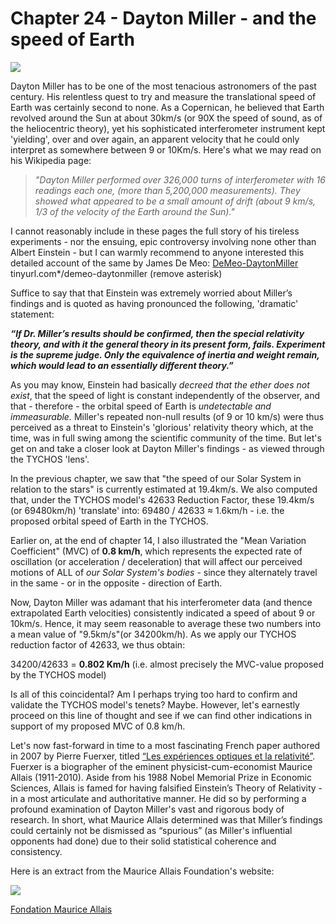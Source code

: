 Chapter 24 - Dayton Miller - and the speed of Earth
===========================================

![](https://upload.wikimedia.org/wikipedia/commons/thumb/1/15/Dayton_Miller_1921_crop.jpg/220px-Dayton_Miller_1921_crop.jpg)

Dayton Miller has to be one of the most tenacious astronomers of the past century. His relentless quest to try and measure the translational speed of Earth was certainly second to none. As a Copernican, he believed that Earth revolved around the Sun at about 30km/s (or 90X the speed of sound, as of the heliocentric theory), yet his sophisticated interferometer instrument kept 'yielding', over and over again, an apparent velocity that he could only interpret as somewhere between 9 or 10Km/s. Here's what we may read on his Wikipedia page:

> _"Dayton Miller performed over 326,000 turns of interferometer with 16 readings each one, (more than 5,200,000 measurements). They showed what appeared to be a small amount of drift (about 9 km/s, 1/3 of the velocity of the Earth around the Sun)."_

I cannot reasonably include in these pages the full story of his tireless experiments - nor the ensuing, epic controversy involving none other than Albert Einstein - but I can warmly recommend to anyone interested this detailed account of the same by James De Meo: 
[DeMeo-DaytonMiller](https://tinyurl.com/demeo-daytonmiller) tinyurl.com*/demeo-daytonmiller (remove asterisk)

Suffice to say that that Einstein was extremely worried about Miller’s findings and is quoted as having pronounced the following, 'dramatic' statement:

**_“If Dr. Miller’s results should be confirmed, then the special relativity theory, and with it the general theory in its present form, fails. Experiment is the supreme judge. Only the equivalence of inertia and weight remain, which would lead to an essentially different theory.”_**

As you may know, Einstein had basically _decreed that the ether does not exist_, that the speed of light is constant independently of the observer, and that - therefore - the orbital speed of Earth is _undetectable and immeasurable._ Miller's repeated non-null results (of 9 or 10 km/s) were thus perceived as a threat to Einstein's 'glorious' relativity theory which, at the time, was in full swing among the scientific community of the time. But let's get on and take a closer look at Dayton Miller's findings - as viewed through the TYCHOS 'lens'. 

In the previous chapter, we saw that "the speed of our Solar System in relation to the stars" is currently estimated at 19.4km/s. We also computed that, under the TYCHOS model's 42633 Reduction Factor, these 19.4km/s (or 69480km/h) 'translate' into: 69480 / 42633 ≈ 1.6km/h - i.e. the proposed orbital speed of Earth in the TYCHOS. 

Earlier on, at the end of chapter 14, I also illustrated the "Mean Variation Coefficient" (MVC) of **0.8 km/h**, which represents the expected rate of oscillation (or acceleration / deceleration) that will affect our perceived motions of ALL of _our Solar System's bodies_ - since they alternately travel in the same - or in the opposite - direction of Earth.   

Now, Dayton Miller was adamant that his interferometer data (and thence extrapolated Earth velocities) consistently indicated a speed of about 9 or 10km/s. Hence, it may seem reasonable to average these two numbers into a mean value of "9.5km/s"(or 34200km/h). As we apply our TYCHOS reduction factor of 42633, we thus obtain:

34200/42633 = **0.802 Km/h** (i.e. almost precisely the MVC-value proposed by the TYCHOS model)

Is all of this coincidental? Am I perhaps trying too hard to confirm and validate the TYCHOS model's tenets? Maybe. However, let's earnestly proceed on this line of thought and see if we can find other indications in support of my proposed MVC of 0.8 km/h.

Let's now fast-forward in time to a most fascinating French paper authored in 2007 by Pierre Fuerxer, titled [“Les expériences optiques et la relativité”](http://allais.maurice.free.fr/EtudeFuerxer.pdf). Fuerxer is a biographer of the eminent physicist-cum-economist Maurice Allais (1911-2010). Aside from his 1988 Nobel Memorial Prize in Economic Sciences, Allais is famed for having falsified Einstein’s Theory of Relativity - in a most articulate and authoritative manner. He did so by performing a profound examination of Dayton Miller's vast and rigorous body of research. In short, what Maurice Allais determined was that Miller’s findings could certainly not be dismissed as “spurious” (as Miller's influential opponents had done) due to their solid statistical coherence and consistency. 

Here is an extract from the Maurice Allais Foundation's website:

![](http://septclues.com/TYCHOS/DaytonMiller_8kmh_interferometric.jpg)

[Fondation Maurice Allais](http://www.fondationmauriceallais.org/the-physicist/the-re-examination-of-millers-interferometric-observations-and-of-esclangons-observations/?lang=en)









